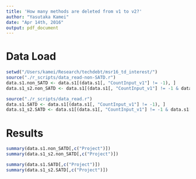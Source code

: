 ```yaml
---
title: 'How many methods are deleted from v1 to v2?'
author: "Yasutaka Kamei"
date: "Apr 14th, 2016"
output: pdf_document
---
```


# Data Load
```r
setwd("/Users/kamei/Research/techdebt/msr16_td_interest/")
source("./r_scripts/data_read-non-SATD.r")
data.s1.non_SATD <- data.s1[(data.s1[, "CountInput_v1"] != -1), ]
data.s1_s2.non_SATD <- data.s1[(data.s1[, "CountInput_v1"] != -1 & data.s1[, "CountInput_v2"] != -1), ]

source("./r_scripts/data_read.r")
data.s1.SATD <- data.s1[(data.s1[, "CountInput_v1"] != -1), ]
data.s1_s2.SATD <- data.s1[(data.s1[, "CountInput_v1"] != -1 & data.s1[, "CountInput_v2"] != -1), ]
```

# Results
```r
summary(data.s1.non_SATD[,c("Project")])
summary(data.s1_s2.non_SATD[,c("Project")])

summary(data.s1.SATD[,c("Project")])
summary(data.s1_s2.SATD[,c("Project")])
```